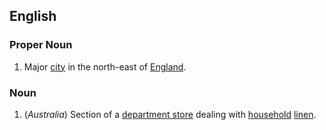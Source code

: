 ==English==
===Proper Noun===
#Major [[city]] in the north-east of [[England]].
===Noun===
#(''Australia'') Section of a [[department store]] dealing with [[household]] [[linen]].